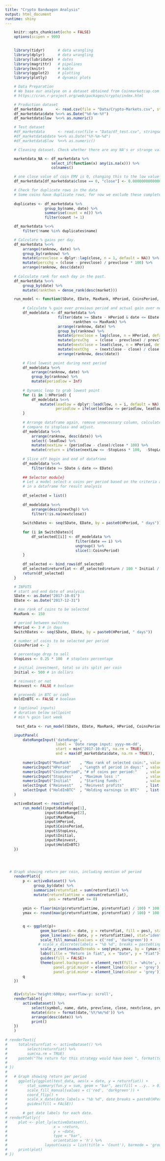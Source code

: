 ```yaml
---
title: "Crypto Bandwagon Analysis"
output: html_document
runtime: shiny
---
```


```r

    knitr::opts_chunk$set(echo = FALSE)
    options(scipen = 999)
    
```

```r

    library(tidyr)      # data wrangling
    library(dplyr)      # data wrangling
    library(lubridate)  # dates
    library(magrittr)   # pipelines
    library(knitr)      # kable
    library(ggplot2)    # plotting
    library(plotly)     # dynamic plots

```


```r
    # Data Preparation
    # We base our analyse on a dataset obtained from Coinmarketcap.com through the 'crypto' package. 
    # https://cran.r-project.org/web/packages/crypto/index.html

    # Production dataset
    df_marketdata      <- read.csv(file = "Data/Crypto-Markets.csv", stringsAsFactors = FALSE, sep = ";")
    df_marketdata$date %<>% as.Date("%d-%m-%Y")
    df_marketdata$low  %<>% as.numeric()

    # Test dataset
    #df_marketdata      <- read.csv(file = "Data/df_test.csv", stringsAsFactors = FALSE, sep = ";")
    #df_marketdata$date %<>% as.Date("%Y-%m-%d")
    #df_marketdata$low  %<>% as.numeric()

```



```r

    # Cleaning dataset. Check whether there are any NA's or strange values in the data that we obtained from CMC. 

    marketdata_NA <- df_marketdata %>%
                     select_if(function(x) any(is.na(x))) %>% 
                     colnames()

    # one close value of coin EMV is 0, changing this to the low value of that date.
    df_marketdata[df_marketdata$close == 0, "close"] <- 0.00000000000001 

```


```r

    # Check for duplicate rows in the data
    # Some coins have duplicate rows, for now we exclude these completely.
    
    duplicates <- df_marketdata %>% 
                  group_by(name, date) %>% 
                  summarise(count = n()) %>% 
                  filter(count != 1)

    df_marketdata %<>% 
        filter(!name %in% duplicates$name)

```

```r

    # Calculate % gains per day.
    df_marketdata %<>% 
        arrange(ranknow, date) %>% 
        group_by(ranknow) %>%
        mutate(prevclose = dplyr::lag(close, n = 1, default = NA)) %>%
        mutate(percchg = (close - prevclose) / prevclose * 100) %>%
        arrange(ranknow, desc(date))
    
    # Calculate rank for each day in the past. 
    df_marketdata %<>%
        group_by(date) %>% 
        mutate(rankthen = dense_rank(desc(market)))

```


```r
        
    run_model <- function(SDate, EDate, MaxRank, HPeriod, CoinsPeriod, StopLoss, Initial, Reinvest, HoldInBTC){
            
        # Calculate % gain over previous period and actual gain over next period. Not adjusted for stoploss.
        df_modeldata <- df_marketdata %>% 
                        filter(date >= SDate - HPeriod & date <= EDate + HPeriod,
                               rankthen <= MaxRank) %>%
                        arrange(ranknow, date) %>% 
                        group_by(ranknow) %>%
                        mutate(prevclose = lag(close, n = HPeriod, default = NA))   %>%
                        mutate(prevChg   = (close - prevclose) / prevclose * 100) %>%
                        mutate(nextclose = lead(close, n = HPeriod, default = NA))  %>%
                        mutate(nextChg   = (nextclose - close) / close * 100)      %>%
                        arrange(ranknow, desc(date))
    
        # Find lowest point during next period
        df_modeldata %<>%           
            arrange(ranknow, date) %>% 
            group_by(ranknow) %>% 
            mutate(periodlow = Inf)
        
        # Dynamic loop to grab lowest point
        for (i in 1:HPeriod) {
            df_modeldata %<>% 
                mutate(leadlow = dplyr::lead(low, n = i, default = NA),
                       periodlow = ifelse(leadlow <= periodlow, leadlow, periodlow)) 
        }
        
        # Arrange dataframe again, remove unnecessary column, calculate lowest point in %, 
        # compare to stoploss and adjust.
        df_modeldata %<>%  
            arrange(ranknow, desc(date)) %>%
            select(-leadlow) %>%
            mutate(nextLow = (periodlow - close)/close * 100) %>%
            mutate(return = ifelse(nextLow <= -StopLoss * 100,  -StopLoss * 100, nextChg))   # applying stoploss
        
        # Slice off begin and end of dataframe
        df_modeldata %<>% 
            filter(date >= SDate & date <= EDate)
    
        ## Selector module}
        # Let a model select x coins per period based on the criteria and put those rows 
        # in a dataframe for result analysis
        
        df_selected = list()
    
        df_modeldata %<>% 
            arrange(desc(prevChg)) %>%
            filter(!is.na(nextclose))
        
        SwitchDates <- seq(SDate, EDate, by = paste0(HPeriod, " days"))
        
        for (i in SwitchDates){
            df_selected[[i]] <- df_modeldata %>% 
                                filter(date == i) %>% 
                                ungroup() %>% 
                                slice(1:CoinsPeriod)
        }
        
        df_selected <- bind_rows(df_selected)
        df_selected$returnfiat <- df_selected$return / 100 * Initial / CoinsPeriod
        return(df_selected)
    }

```

```r

    # INPUTS
    # start and end date of analysis
    SDate <- as.Date("2017-10-01")
    EDate <- as.Date("2017-12-31")

    # max rank of coins to be selected
    MaxRank <- 150

    # period between switches
    HPeriod <- 3 # in days
    SwitchDates <- seq(SDate, EDate, by = paste0(HPeriod, " days"))

    # number of coins to be selected per period
    CoinsPeriod <- 2

    # percentage drop to sell
    StopLoss <- 0.25 * 100  # stoploss percentage

    # initial investment, total so its split per coin
    Initial <- 500 # in dollars

    # reinvest or not
    Reinvest <- FALSE # boolean

    # proceeds in BTC or cash
    HoldInBTC <- FALSE # boolean

    # (optional inputs)
    # duration below sellpoint
    # min % gain last week
    
     test_data <- run_model(SDate, EDate, MaxRank, HPeriod, CoinsPeriod, StopLoss, Initial, Reinvest, HoldInBTC)


```

```r



    inputPanel(
        dateRangeInput('dateRange', 
                       label = 'Date range input: yyyy-mm-dd',
                       start = min("2017-10-01", na.rm = TRUE), 
                       end = max(df_marketdata$date, na.rm = TRUE)),
        
        numericInput("MaxRank"    , "Max rank of selected coin:", value = 150),
        numericInput("HPeriod"    , "Length of period in days:" , value = 7),
        numericInput("CoinsPeriod", "# of coins per period:"    , value = 2),
        numericInput("StopLoss"   , "Maximum loss :"            , value = 0.25),
        numericInput("Initial"    , "Starting funds:"           , value = 500),
        selectInput ("Reinvest"   , "Reinvest profits"          , list(`Reinvest`  = c("True","False"))),
        selectInput ("HoldInBTC"  , "Holding earnings in BTC"   , list(`HoldInBTC` = c("True","False")))
    )

    activeDataset <- reactive({
        run_model(input$dateRange[1],
                  input$dateRange[2], 
                  input$MaxRank, 
                  input$HPeriod, 
                  input$CoinsPeriod, 
                  input$StopLoss, 
                  input$Initial, 
                  input$Reinvest, 
                  input$HoldInBTC) 
    })
    

    
    
  # Graph showing return per coin, including mention of period
    renderPlot({
        p <- activeDataset() %>% 
             group_by(date) %>% 
             summarize(returnfiat = sum(returnfiat)) %>%
             mutate(returnfiattime = cumsum(returnfiat),
                    pos = returnfiat >= 0)
        
        ymin <- floor(min(p$returnfiattime, p$returnfiat) / 100) * 100       
        ymax <- round(max(p$returnfiattime, p$returnfiat) / 100) * 100


        q <- ggplot(p)+
                geom_bar(aes(x = date, y = returnfiat, fill = pos), stat = "identity")+
                geom_line(aes(x= date, y = returnfiattime), stat="identity")+
                scale_fill_manual(values = c('red', 'darkgreen')) +
               # scale_x_discrete(labels = "%b %d", breaks = paste0(input$HPeriod, " days")) +
                scale_y_continuous(breaks = seq(ymin,ymax, by = (ymax-ymin) / 10))+
                labs(title = "Return in fiat", x = "Date", y = "Fiat")+
                guides(fill = FALSE)+
                theme(panel.background = element_rect(fill = 'white', colour = 'black'),
                      panel.grid.major = element_line(colour = 'grey'),
                      panel.grid.minor = element_line(colour = 'grey'))
        q
    })


    div(style='height:600px; overflow-y: scroll',
    renderTable({
        activeDataset() %>%
            select(symbol, name, date, prevclose, close, nextclose, prevChg, nextChg, nextLow, return) %>%
            mutate(date = format(date,'%Y/%m/%d')) %>%
            arrange(desc(date)) %>%
            print()
    })
    )
    
# renderText({ 
#     totalreturnfiat <- activeDataset() %>% 
#         select(returnfiat) %>% 
#         sum(na.rm = TRUE)
#     paste0("The return for this strategy would have been ", format(totalreturnfiat, digits = 2))
#     
# })
# 
#   # Graph showing return per period
#     ggplotly(ggplot(test_data, aes(x = date, y = returnfiat)) +
#         stat_summary(fun.y = sum, geom = "bar", aes(fill = ..y.. > 0), position = "stack")+
#         scale_fill_manual(values = c('red', 'darkgreen')) +
#         coord_flip() +
#         scale_x_date(date_labels = "%b %d", date_breaks = paste0(HPeriod, " days"))+
#         guides(fill = FALSE))
# 
#       # get date labels for each date.
# renderPlotly({
#     plot <- plot_ly(activeDataset(), 
#                     x = ~return, 
#                     y = ~date,
#                     type = "bar",
#                     orientation = 'h') %>%
#                 layout(xaxis = list(title = 'Count'), barmode = 'group')
#     print(plot)
# })
    



```


